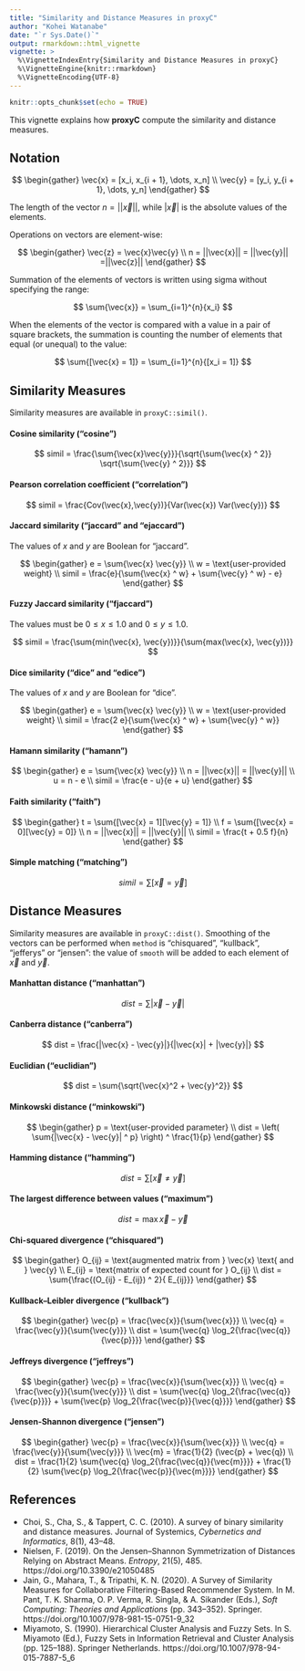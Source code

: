 ```yaml
---
title: "Similarity and Distance Measures in proxyC"
author: "Kohei Watanabe"
date: "`r Sys.Date()`"
output: rmarkdown::html_vignette
vignette: >
  %\VignetteIndexEntry{Similarity and Distance Measures in proxyC}
  %\VignetteEngine{knitr::rmarkdown}
  %\VignetteEncoding{UTF-8}
---
```


```r
knitr::opts_chunk$set(echo = TRUE)
```

This vignette explains how **proxyC** compute the similarity and distance measures.

## Notation

$$
\begin{gather}
\vec{x} = [x_i, x_{i + 1}, \dots, x_n] \\
\vec{y} = [y_i, y_{i + 1}, \dots, y_n]
\end{gather}
$$

The length of the vector $n = ||\vec{x}||$, while $|\vec{x}|$ is the absolute values of the elements.

Operations on vectors are element-wise:

$$
\begin{gather}
\vec{z} = \vec{x}\vec{y} \\
n = ||\vec{x}|| = ||\vec{y}|| =||\vec{z}||
\end{gather}
$$

Summation of the elements of vectors is written using sigma without specifying the range:

$$
\sum{\vec{x}} = \sum_{i=1}^{n}{x_i}
$$

When the elements of the vector is compared with a value in a pair of square brackets, the summation is counting the number of elements that equal (or unequal) to the value:

$$
\sum{[\vec{x} = 1]} = \sum_{i=1}^{n}{[x_i = 1]}
$$

## Similarity Measures

Similarity measures are available in `proxyC::simil()`.

#### Cosine similarity ("cosine")

$$
simil = \frac{\sum{\vec{x}\vec{y}}}{\sqrt{\sum{\vec{x} ^ 2}} \sqrt{\sum{\vec{y} ^ 2}}}
$$

#### Pearson correlation coefficient ("correlation")

$$
simil = \frac{Cov(\vec{x},\vec{y})}{Var(\vec{x}) Var(\vec{y})}
$$

#### Jaccard similarity ("jaccard" and "ejaccard")

The values of $x$ and $y$ are Boolean for "jaccard".

$$
\begin{gather}
e = \sum{\vec{x} \vec{y}} \\
w = \text{user-provided weight} \\
simil = \frac{e}{\sum{\vec{x} ^ w} + \sum{\vec{y} ^ w} - e}
\end{gather}
$$

#### Fuzzy Jaccard similarity ("fjaccard")

The values must be $0 \le x \le 1.0$ and $0 \le y \le 1.0$.

$$
simil = \frac{\sum{min(\vec{x}, \vec{y})}}{\sum{max(\vec{x}, \vec{y})}}
$$

#### Dice similarity ("dice" and "edice")

The values of $x$ and $y$ are Boolean for "dice".

$$
\begin{gather}
e = \sum{\vec{x} \vec{y}} \\
w = \text{user-provided weight} \\
simil = \frac{2 e}{\sum{\vec{x} ^ w} + \sum{\vec{y} ^ w}}
\end{gather}
$$

#### Hamann similarity ("hamann")

$$
\begin{gather}
e = \sum{\vec{x} \vec{y}} \\
n = ||\vec{x}|| = ||\vec{y}|| \\
u = n - e \\
simil = \frac{e - u}{e + u}
\end{gather}
$$

#### Faith similarity ("faith")

$$
\begin{gather}
t = \sum{[\vec{x} = 1][\vec{y} = 1]} \\
f = \sum{[\vec{x} = 0][\vec{y} = 0]} \\
n = ||\vec{x}|| = ||\vec{y}|| \\
simil = \frac{t + 0.5 f}{n}
\end{gather}
$$

#### Simple matching ("matching")

$$
simil = \sum{[\vec{x} = \vec{y}]}
$$

## Distance Measures

Similarity measures are available in `proxyC::dist()`. Smoothing of the vectors can be performed when `method` is "chisquared", "kullback", "jefferys" or "jensen": the value of `smooth` will be added to each element of $\vec{x}$ and $\vec{y}$.

#### Manhattan distance ("manhattan")

$$
dist = \sum{|\vec{x} - \vec{y}|}
$$

#### Canberra distance ("canberra")

$$
dist = \frac{|\vec{x} - \vec{y}|}{|\vec{x}| + |\vec{y}|}
$$

#### Euclidian ("euclidian")

$$
dist = \sum{\sqrt{\vec{x}^2 + \vec{y}^2}}
$$

#### Minkowski distance ("minkowski")

$$
\begin{gather}
p = \text{user-provided parameter} \\
dist = \left( \sum{|\vec{x} - \vec{y}| ^ p} \right) ^ \frac{1}{p}
\end{gather}
$$

#### Hamming distance ("hamming")

$$
dist = \sum{[\vec{x} \ne \vec{y}]}
$$ 

#### The largest difference between values ("maximum")

$$
dist = \max{\vec{x} - \vec{y}}
$$

#### Chi-squared divergence ("chisquared")

$$
\begin{gather}
O_{ij} = \text{augmented matrix from } \vec{x} \text{ and } \vec{y} \\
E_{ij} = \text{matrix of expected count for } O_{ij} \\
dist = \sum{\frac{(O_{ij} - E_{ij}) ^ 2}{ E_{ij}}}
\end{gather}
$$

#### Kullback--Leibler divergence ("kullback")

$$
\begin{gather}
\vec{p} = \frac{\vec{x}}{\sum{\vec{x}}} \\
\vec{q} = \frac{\vec{y}}{\sum{\vec{y}}} \\
dist = \sum{\vec{q} \log_2{\frac{\vec{q}}{\vec{p}}}}
\end{gather}
$$

#### Jeffreys divergence ("jeffreys")

$$
\begin{gather}
\vec{p} = \frac{\vec{x}}{\sum{\vec{x}}} \\
\vec{q} = \frac{\vec{y}}{\sum{\vec{y}}} \\
dist = \sum{\vec{q} \log_2{\frac{\vec{q}}{\vec{p}}}} + 
       \sum{\vec{p} \log_2{\frac{\vec{p}}{\vec{q}}}}
\end{gather}
$$

#### Jensen-Shannon divergence ("jensen")

$$
\begin{gather}
\vec{p} = \frac{\vec{x}}{\sum{\vec{x}}} \\
\vec{q} = \frac{\vec{y}}{\sum{\vec{y}}} \\
\vec{m} = \frac{1}{2} (\vec{p} + \vec{q}) \\
dist = \frac{1}{2} \sum{\vec{q} \log_2{\frac{\vec{q}}{\vec{m}}}} + 
       \frac{1}{2} \sum{\vec{p} \log_2{\frac{\vec{p}}{\vec{m}}}}
\end{gather}
$$

## References

- Choi, S., Cha, S., & Tappert, C. C. (2010). A survey of binary similarity and distance measures. Journal of Systemics, *Cybernetics and Informatics*, 8(1), 43–48.
- Nielsen, F. (2019). On the Jensen–Shannon Symmetrization of Distances Relying on Abstract Means. *Entropy*, 21(5), 485. https://doi.org/10.3390/e21050485
- Jain, G., Mahara, T., & Tripathi, K. N. (2020). A Survey of Similarity Measures for Collaborative Filtering-Based Recommender System. In M. Pant, T. K. Sharma, O. P. Verma, R. Singla, & A. Sikander (Eds.), *Soft Computing: Theories and Applications* (pp. 343–352). Springer. https://doi.org/10.1007/978-981-15-0751-9_32
- Miyamoto, S. (1990). Hierarchical Cluster Analysis and Fuzzy Sets. In S. Miyamoto (Ed.), Fuzzy Sets in Information Retrieval and Cluster Analysis (pp. 125–188). Springer Netherlands. https://doi.org/10.1007/978-94-015-7887-5_6




